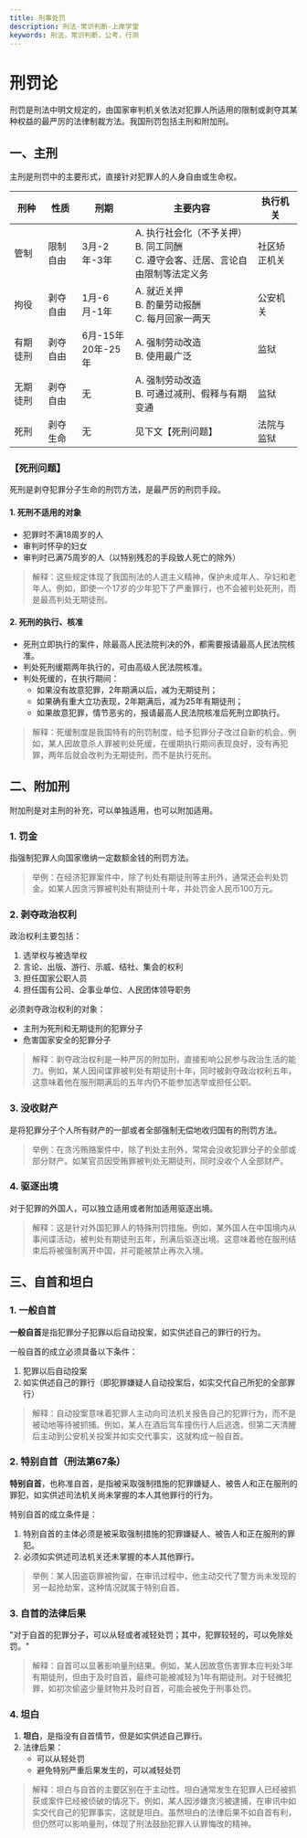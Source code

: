 ```yaml
---
title: 刑事处罚
description: 刑法-常识判断-上岸学堂
keywords: 刑法，常识判断，公考，行测
---
```


# 刑罚论

刑罚是刑法中明文规定的，由国家审判机关依法对犯罪人所适用的限制或剥夺其某种权益的最严厉的法律制裁方法。我国刑罚包括主刑和附加刑。

## 一、主刑

主刑是刑罚中的主要形式，直接针对犯罪人的人身自由或生命权。

| 刑种 | 性质 | 刑期 | 主要内容 | 执行机关 |
|------|------|------|----------|----------|
| 管制 | 限制自由 | 3月-2年-3年 | A. 执行社会化（不予关押）<br />B. 同工同酬<br />C. 遵守会客、迁居、言论自由限制等法定义务 | 社区矫正机关 |
| 拘役 | 剥夺自由 | 1月-6月-1年 | A. 就近关押<br />B. 酌量劳动报酬<br />C. 每月回家一两天 | 公安机关 |
| 有期徒刑 | 剥夺自由 | 6月-15年<br />20年-25年 | A. 强制劳动改造<br />B. 使用最广泛 | 监狱 |
| 无期徒刑 | 剥夺自由 | 无 | A. 强制劳动改造<br />B. 可通过减刑、假释与有期变通 | 监狱 |
| 死刑 | 剥夺生命 | 无 | 见下文【死刑问题】 | 法院与监狱 |

### 【死刑问题】

死刑是剥夺犯罪分子生命的刑罚方法，是最严厉的刑罚手段。

#### 1. 死刑不适用的对象

- 犯罪时不满18周岁的人
- 审判时怀孕的妇女
- 审判时已满75周岁的人（以特别残忍的手段致人死亡的除外）

> 解释：这些规定体现了我国刑法的人道主义精神，保护未成年人、孕妇和老年人。例如，即使一个17岁的少年犯下了严重罪行，也不会被判处死刑，而是最高判处无期徒刑。

#### 2. 死刑的执行、核准

- 死刑立即执行的案件，除最高人民法院判决的外，都需要报请最高人民法院核准。
- 判处死刑缓期两年执行的，可由高级人民法院核准。
- 判处死缓的，在执行期间：
  - 如果没有故意犯罪，2年期满以后，减为无期徒刑；
  - 如果确有重大立功表现，2年期满后，减为25年有期徒刑；
  - 如果故意犯罪，情节恶劣的，报请最高人民法院核准后死刑立即执行。

> 解释：死缓制度是我国特有的刑罚制度，给予犯罪分子改过自新的机会。例如，某人因故意杀人罪被判处死缓，在缓期执行期间表现良好，没有再犯罪，两年后就会改判为无期徒刑，而不是执行死刑。

## 二、附加刑

附加刑是对主刑的补充，可以单独适用，也可以附加适用。

### 1. 罚金

指强制犯罪人向国家缴纳一定数额金钱的刑罚方法。

> 举例：在经济犯罪案件中，除了判处有期徒刑等主刑外，通常还会判处罚金。如某人因贪污罪被判处有期徒刑十年，并处罚金人民币100万元。

### 2. 剥夺政治权利

政治权利主要包括：
1. 选举权与被选举权
2. 言论、出版、游行、示威、结社、集会的权利
3. 担任国家公职人员
4. 担任国有公司、企事业单位、人民团体领导职务

必须剥夺政治权利的对象：
- 主刑为死刑和无期徒刑的犯罪分子
- 危害国家安全的犯罪分子

> 解释：剥夺政治权利是一种严厉的附加刑，直接影响公民参与政治生活的能力。例如，某人因间谍罪被判处有期徒刑十年，同时被剥夺政治权利五年，这意味着他在服刑期满后的五年内仍不能参加选举或担任公职。

### 3. 没收财产

是将犯罪分子个人所有财产的一部或者全部强制无偿地收归国有的刑罚方法。

> 举例：在贪污贿赂案件中，除了判处主刑外，常常会没收犯罪分子的全部或部分财产。如某官员因受贿罪被判处无期徒刑，同时没收个人全部财产。

### 4. 驱逐出境

对于犯罪的外国人，可以独立适用或者附加适用驱逐出境。

> 解释：这是针对外国犯罪人的特殊刑罚措施。例如，某外国人在中国境内从事间谍活动，被判处有期徒刑五年，刑满后驱逐出境。这意味着他在服刑结束后将被强制离开中国，并可能被禁止再次入境。

## 三、自首和坦白

### 1. 一般自首

**一般自首**是指犯罪分子犯罪以后自动投案，如实供述自己的罪行的行为。

一般自首的成立必须具备以下条件：
1. 犯罪以后自动投案
2. 如实供述自己的罪行（即犯罪嫌疑人自动投案后，如实交代自己所犯的全部罪行）

> 解释：自动投案意味着犯罪人主动向司法机关报告自己的犯罪行为，而不是被动地等待被抓捕。例如，某人在酒后驾车撞伤行人后逃逸，但第二天清醒后主动到公安机关投案并如实交代事实，这就构成一般自首。

### 2. 特别自首（刑法第67条）

**特别自首**，也称准自首，是指被采取强制措施的犯罪嫌疑人、被告人和正在服刑的罪犯，如实供述司法机关尚未掌握的本人其他罪行的行为。

特别自首的成立条件是：
1. 特别自首的主体必须是被采取强制措施的犯罪嫌疑人、被告人和正在服刑的罪犯。
2. 必须如实供述司法机关还未掌握的本人其他罪行。

> 举例：某人因盗窃罪被拘留，在审讯过程中，他主动交代了警方尚未发现的另一起抢劫案，这种情况就属于特别自首。

### 3. 自首的法律后果

"对于自首的犯罪分子，可以从轻或者减轻处罚；其中，犯罪较轻的，可以免除处罚。"

> 解释：自首可以显著影响量刑结果。例如，某人因故意伤害罪本应判处3年有期徒刑，但由于及时自首，最终可能被减轻为1年有期徒刑。对于轻微犯罪，如初次偷盗少量财物并及时自首，可能会被免于刑事处罚。

### 4. 坦白

1. **坦白**，是指没有自首情节，但是如实供述自己罪行。
2. 法律后果：
   - 可以从轻处罚
   - 避免特别严重后果发生的，可以减轻处罚

> 解释：坦白与自首的主要区别在于主动性。坦白通常发生在犯罪人已经被抓获或案件已经被侦破的情况下。例如，某人因涉嫌贪污被逮捕，在审讯中如实交代自己的犯罪事实，这就是坦白。虽然坦白的法律后果不如自首有利，但仍然可以影响量刑，体现了刑法鼓励犯罪人认罪悔改的精神。
